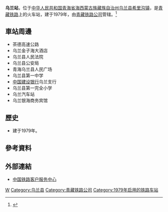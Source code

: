 {{Infobox China railway station 
|车站名称 = 乌兰站
|图片 = 
|图片介绍 = 
|其他名称 = 
|车站拼音 = Wulan
|英文名称 = Wulan Railway Station
|车站代码 = 43703
|拼音码 = WLA
|电报码 = WIO
|车站地址 = [[青海省|青海省]][[海西蒙古族藏族自治州|海西蒙古族藏族自治州]][[乌兰县|乌兰县]][[希里沟镇|希里沟镇]]
|坐标 = 
|归属 = [[青藏铁路公司|青藏铁路公司]]
|线路 = [[青藏铁路|青藏铁路]]
|车站等级 = [[四等站_(中铁)|四等站]]
|月台数目 = 
|股道数目 = 
}}
'''乌兰站'''，位于[[中华人民共和国|中华人民共和国]][[青海省|青海省]][[海西蒙古族藏族自治州|海西蒙古族藏族自治州]][[乌兰县|乌兰县]][[希里沟镇|希里沟镇]]，是[[青藏铁路|青藏铁路]]上的火车站，建于1979年，由[[青藏铁路公司|青藏铁路公司]]管辖。<ref>{{Cite web |url=http://search.huochepiao.com/huochezhan/jieshao/3302.htm |title=乌兰火车站介绍 |accessdate=2018-02-09 |archive-date=2019-09-14 |archive-url=https://web.archive.org/web/20190914093305/http://search.huochepiao.com/huochezhan/jieshao/3302.htm |dead-url=no }}</ref>
==車站周邊==
* 茶德高速公路
* 乌兰金子海大酒店
* 乌兰县人民法院
* 乌兰县公安局
* 青海乌兰县人民广场
* 乌兰县第一中学
* [[中国建设银行|中国建设银行]]乌兰支行
* 乌兰县第一完全小学
* 乌兰汽车站
* 乌兰银海商务宾馆

==歷史==
* 建于1979年。
==參考資料==
{{reflist}}
==外部連結==
* [http://www.12306.cn/mormhweb/ 中国铁路客户服务中心]{{Wayback|url=http://www.12306.cn/mormhweb/ |date=20180205163941 }}
{{China-rail-stub}}
{{青藏铁路}}
[[Category:海西州铁路车站|W]]
[[Category:乌兰县|Category:乌兰县]]
[[Category:青藏铁路公司|Category:青藏铁路公司]]
[[Category:1979年启用的铁路车站|Category:1979年启用的铁路车站]]